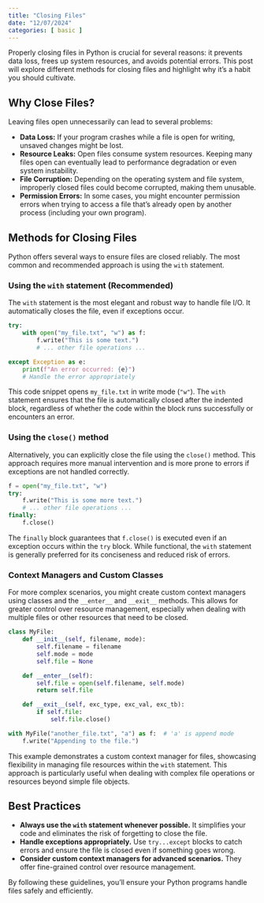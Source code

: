 ```yaml
---
title: "Closing Files"
date: "12/07/2024"
categories: [ basic ]
---
```



Properly closing files in Python is crucial for several reasons: it prevents data loss, frees up system resources, and avoids potential errors.  This post will explore different methods for closing files and highlight why it's a habit you should cultivate.


## Why Close Files?

Leaving files open unnecessarily can lead to several problems:

* **Data Loss:**  If your program crashes while a file is open for writing, unsaved changes might be lost.
* **Resource Leaks:**  Open files consume system resources.  Keeping many files open can eventually lead to performance degradation or even system instability.
* **File Corruption:**  Depending on the operating system and file system, improperly closed files could become corrupted, making them unusable.
* **Permission Errors:** In some cases, you might encounter permission errors when trying to access a file that's already open by another process (including your own program).


## Methods for Closing Files

Python offers several ways to ensure files are closed reliably.  The most common and recommended approach is using the `with` statement.


### Using the `with` statement (Recommended)

The `with` statement is the most elegant and robust way to handle file I/O.  It automatically closes the file, even if exceptions occur.

```python
try:
    with open("my_file.txt", "w") as f:
        f.write("This is some text.")
        # ... other file operations ...

except Exception as e:
    print(f"An error occurred: {e}")
    # Handle the error appropriately

```

This code snippet opens `my_file.txt` in write mode (`"w"`). The `with` statement ensures that the file is automatically closed after the indented block, regardless of whether the code within the block runs successfully or encounters an error.


### Using the `close()` method

Alternatively, you can explicitly close the file using the `close()` method. This approach requires more manual intervention and is more prone to errors if exceptions are not handled correctly.

```python
f = open("my_file.txt", "w")
try:
    f.write("This is some more text.")
    # ... other file operations ...
finally:
    f.close()
```

The `finally` block guarantees that `f.close()` is executed even if an exception occurs within the `try` block.  While functional, the `with` statement is generally preferred for its conciseness and reduced risk of errors.


### Context Managers and Custom Classes

For more complex scenarios, you might create custom context managers using classes and the `__enter__` and `__exit__` methods. This allows for greater control over resource management, especially when dealing with multiple files or other resources that need to be closed.

```python
class MyFile:
    def __init__(self, filename, mode):
        self.filename = filename
        self.mode = mode
        self.file = None

    def __enter__(self):
        self.file = open(self.filename, self.mode)
        return self.file

    def __exit__(self, exc_type, exc_val, exc_tb):
        if self.file:
            self.file.close()

with MyFile("another_file.txt", "a") as f:  # 'a' is append mode
    f.write("Appending to the file.")

```

This example demonstrates a custom context manager for files, showcasing flexibility in managing file resources within the `with` statement.  This approach is particularly useful when dealing with complex file operations or resources beyond simple file objects.

## Best Practices

* **Always use the `with` statement whenever possible.** It simplifies your code and eliminates the risk of forgetting to close the file.
* **Handle exceptions appropriately.** Use `try...except` blocks to catch errors and ensure the file is closed even if something goes wrong.
* **Consider custom context managers for advanced scenarios.** They offer fine-grained control over resource management.


By following these guidelines, you'll ensure your Python programs handle files safely and efficiently.

